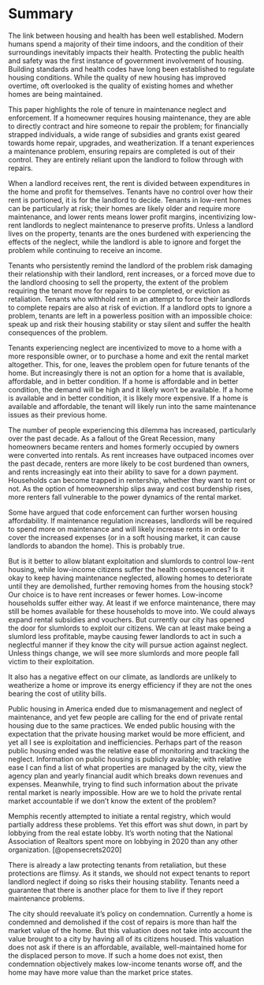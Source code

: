 # Summary

The link between housing and health has been well established. Modern humans spend a majority of their time indoors, and the condition of their surroundings inevitably impacts their health. Protecting the public health and safety was the first instance of government involvement of housing. Building standards and health codes have long been established to regulate housing conditions. While the quality of new housing has improved overtime, oft overlooked is the quality of existing homes and whether homes are being maintained.

This paper highlights the role of tenure in maintenance neglect and enforcement. If a homeowner requires housing maintenance, they are able to directly contract and hire someone to repair the problem; for financially strapped individuals, a wide range of subsidies and grants exist geared towards home repair, upgrades, and weatherization. If a tenant experiences a maintenance problem, ensuring repairs are completed is out of their control. They are entirely reliant upon the landlord to follow through with repairs.

When a landlord receives rent, the rent is divided between expenditures in the home and profit for themselves. Tenants have no control over how their rent is portioned, it is for the landlord to decide. Tenants in low-rent homes can be particularly at risk; their homes are likely older and require more maintenance, and lower rents means lower profit margins, incentivizing low-rent landlords to neglect maintenance to preserve profits. Unless a landlord lives on the property, tenants are the ones burdened with experiencing the effects of the neglect, while the landlord is able to ignore and forget the problem while continuing to receive an income.

Tenants who persistently remind the landlord of the problem risk damaging their relationship with their landlord, rent increases, or a forced move due to the landlord choosing to sell the property, the extent of the problem requiring the tenant move for repairs to be completed, or eviction as retaliation. Tenants who withhold rent in an attempt to force their landlords to complete repairs are also at risk of eviction. If a landlord opts to ignore a problem, tenants are left in a powerless position with an impossible choice: speak up and risk their housing stability or stay silent and suffer the health consequences of the problem.

<!--# we're okay with making people homeless if they don't pay their rent, but we rarely take away property from LL who don't do their job. Both people may be in violation of the lease, but one party is pursued and another protected at drastically different rates. -->

Tenants experiencing neglect are incentivized to move to a home with a more responsible owner, or to purchase a home and exit the rental market altogether. This, for one, leaves the problem open for future tenants of the home. But increasingly there is not an option for a home that is available, affordable, and in better condition. If a home is affordable and in better condition, the demand will be high and it likely won't be available. If a home is available and in better condition, it is likely more expensive. If a home is available and affordable, the tenant will likely run into the same maintenance issues as their previous home.

The number of people experiencing this dilemma has increased, particularly over the past decade. As a fallout of the Great Recession, many homeowners became renters and homes formerly occupied by owners were converted into rentals. As rent increases have outpaced incomes over the past decade, renters are more likely to be cost burdened than owners, and rents increasingly eat into their ability to save for a down payment. Households can become trapped in rentership, whether they want to rent or not. As the option of homeownership slips away and cost burdenship rises, more renters fall vulnerable to the power dynamics of the rental market.

<!--# Consider two neighbors, Jane and Catherine, both homeowners experiencing the Great Recession. Catherine loses her job during the recession and is no longer able to pay her mortgage. She is forced to sell the home, and the only bids are from out of state investors looking to convert the home into a rental. Feeling she has no other choice, Catherine sells the home, but she is able to stay as a renter. Meanwhile, Jane does not lose her job or her home. Over the next decade, property taxes remain flat but rents rise, far outpacing any gains Catherine sees in income. By 2021, Catherine is paying more for housing than Jane, and she has lost control over how her housing money is spent.-->

Some have argued that code enforcement can further worsen housing affordability. If maintenance regulation increases, landlords will be required to spend more on maintenance and will likely increase rents in order to cover the increased expenses (or in a soft housing market, it can cause landlords to abandon the home). This is probably true.

But is it better to allow blatant exploitation and slumlords to control low-rent housing, while low-income citizens suffer the health consequences? Is it okay to keep having maintenance neglected, allowing homes to deteriorate until they are demolished, further removing homes from the housing stock? Our choice is to have rent increases or fewer homes. Low-income households suffer either way. At least if we enforce maintenance, there may still be homes available for these households to move into. We could always expand rental subsidies and vouchers. But currently our city has opened the door for slumlords to exploit our citizens. We can at least make being a slumlord less profitable, maybe causing fewer landlords to act in such a neglectful manner if they know the city will pursue action against neglect. Unless things change, we will see more slumlords and more people fall victim to their exploitation.

It also has a negative effect on our climate, as landlords are unlikely to weatherize a home or improve its energy efficiency if they are not the ones bearing the cost of utility bills.

Public housing in America ended due to mismanagement and neglect of maintenance, and yet few people are calling for the end of private rental housing due to the same practices. We ended public housing with the expectation that the private housing market would be more efficient, and yet all I see is exploitation and inefficiencies. Perhaps part of the reason public housing ended was the relative ease of monitoring and tracking the neglect. Information on public housing is publicly available; with relative ease I can find a list of what properties are managed by the city, view the agency plan and yearly financial audit which breaks down revenues and expenses. Meanwhile, trying to find such information about the private rental market is nearly impossible. How are we to hold the private rental market accountable if we don't know the extent of the problem?

Memphis recently attempted to initiate a rental registry, which would partially address these problems. Yet this effort was shut down, in part by lobbying from the real estate lobby. It's worth noting that the National Association of Realtors spent more on lobbying in 2020 than any other organization. [@opensecrets2020]

There is already a law protecting tenants from retaliation, but these protections are flimsy. As it stands, we should not expect tenants to report landlord neglect if doing so risks their housing stability. Tenants need a guarantee that there is another place for them to live if they report maintenance problems.

The city should reevaluate it's policy on condemnation. Currently a home is condemned and demolished if the cost of repairs is more than half the market value of the home. But this valuation does not take into account the value brought to a city by having all of its citizens housed. This valuation does not ask if there is an affordable, available, well-maintained home for the displaced person to move. If such a home does not exist, then condemnation objectively makes low-income tenants worse off, and the home may have more value than the market price states.

<!--# (The home does not have to be rebuilt in the same way. For instance, the rehabilitation could add another housing unit to the building, expanding housing options.) -->
